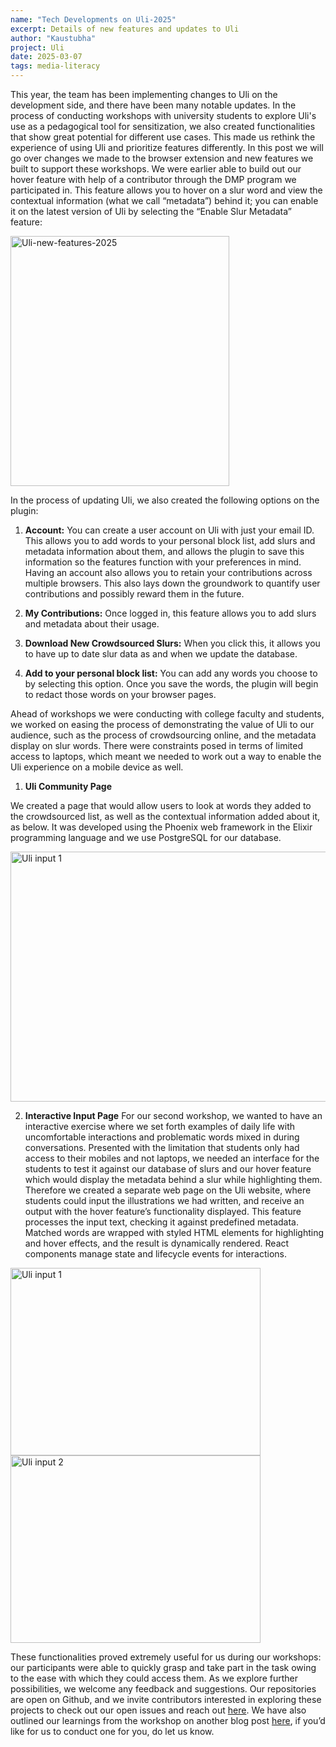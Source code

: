 ```yaml
---
name: "Tech Developments on Uli-2025"
excerpt: Details of new features and updates to Uli
author: "Kaustubha"
project: Uli
date: 2025-03-07
tags: media-literacy
---
```



This year, the team has been implementing changes to Uli on the development side, and there have been many notable updates. In the process of conducting workshops with university students to explore Uli's use as a pedagogical tool for sensitization, we also created functionalities that show great potential for different use cases. This made us rethink the experience of using Uli and prioritize features differently. In this post we will go over changes we made to the browser extension and new features we built to support these workshops. 
We were earlier able to build out our hover feature with help of a contributor through the DMP program we participated in. This feature allows you to hover on a slur word and view the contextual information (what we call “metadata”) behind it; you can enable it on the latest version of Uli by selecting the “Enable Slur Metadata” feature:

<div style={{ display: "flex", justifyContent: "center", alignItems: "center" }}>
  <img src={require("../images/Uli-new-features-2025.png").default} alt="Uli-new-features-2025" width="350" height="400" style={{ border: "1px solid black" }} />
</div>

In the process of updating Uli, we also created the following options on the plugin:

1. **Account:** You can create a user account on Uli with just your email ID. This allows you to add words to your personal block list, add slurs and metadata information about them, and allows the plugin to save this information so the features function with your preferences in mind. Having an account also allows you to retain your contributions across multiple browsers. This also lays down the groundwork to quantify user contributions and possibly reward them in the future.
   
3. **My Contributions:** Once logged in, this feature allows you to add slurs and metadata about their usage.
   
4. **Download New Crowdsourced Slurs:** When you click this, it allows you to have up to date slur data as and when we update the database.
   
5. **Add to your personal block list:** You can add any words you choose to by selecting this option. Once you save the words, the plugin will begin to redact those words on your browser pages.

Ahead of workshops we were conducting with college faculty and students, we worked on easing the process of demonstrating the value of Uli to our audience, such as the process of crowdsourcing online, and the metadata display on slur words. There were constraints posed in terms of limited access to laptops, which meant we needed to work out a way to enable the Uli experience on a mobile device as well.

  1. **Uli Community Page**

We created a page that would allow users to look at words they added to the crowdsourced list, as well as the contextual information added about it, as below. It was  developed using the Phoenix web framework in the Elixir programming language and we use PostgreSQL for our database.

<div style={{ display: "flex", justifyContent: "center", gap: "20px" }}>
<img src={uliCommunityPage} alt="Uli input 1" width="800" height="400" style={{ border: "1px solid black" }} />
</div>

  2. **Interactive Input Page**
     For our second workshop, we wanted to have an interactive exercise where we set forth examples of daily life with uncomfortable interactions and problematic words mixed in during conversations.
     Presented with the limitation that students only had access to their mobiles and not laptops, we needed an interface for the students to test it against our database of slurs and our hover feature which would display the metadata behind a slur while highlighting them.
     Therefore we created a separate web page on the Uli website, where students could input the illustrations we had written, and receive an output with the hover feature’s functionality displayed.
     This feature processes the input text, checking it against predefined metadata. Matched words are wrapped with styled HTML elements for highlighting and hover effects, and the result is dynamically rendered.
     React components manage state and lifecycle events for interactions.
     
<div style={{ display: "flex", justifyContent: "center", gap: "20px" }}>
  <img src={uliInput1} alt="Uli input 1" width="400" height="300" style={{ border: "1px solid black" }} />
  <img src={uliInput2} alt="Uli input 2" width="400" height="300" style={{ border: "1px solid black" }} />
</div>

These functionalities proved extremely useful for us during our workshops: our participants were able to quickly grasp and take part in the task owing to the ease with which they could access them. 
As we explore further possibilities, we welcome any feedback and suggestions. Our repositories are open on Github, and we invite contributors interested in exploring these projects to check out our open issues and reach out [here](https://github.com/tattle-made/Uli/issues).
We have also outlined our learnings from the workshop on another blog post [here](https://uli.tattle.co.in/blog/Uli-workshop/), if you’d like for us to conduct one for you, do let us know.


